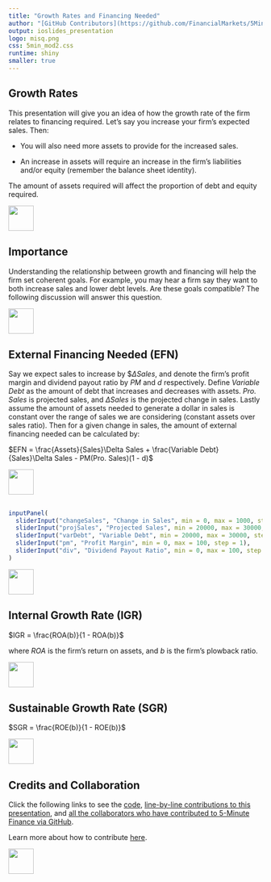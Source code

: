 ```yaml
---
title: "Growth Rates and Financing Needed"
author: "[GitHub Contributors](https://github.com/FinancialMarkets/5MinuteFinance/graphs/contributors)"
output: ioslides_presentation
logo: misq.png
css: 5min_mod2.css
runtime: shiny
smaller: true
---
```


## Growth Rates

This presentation will give you an idea of how the growth rate of the firm relates to financing required.  Let's say you increase your firm's expected sales.  Then:

-  You will also need more assets to provide for the increased sales.

-  An increase in assets will require an increase in the firm's liabilities and/or equity (remember the balance sheet identity).

The amount of assets required will affect the proportion of debt and equity required.

<div class="MIfooter"><img src="mi.png" style="height:50px;"></div> 

##  Importance

Understanding the relationship between growth and financing will help the firm set coherent goals. For example, you may hear a firm say they want to both increase sales and lower debt levels.  Are these goals compatible?  The following discussion will answer this question.

<div class="MIfooter"><img src="mi.png" style="height:50px;"></div> 

## External Financing Needed (EFN)

Say we expect sales to increase by $\$\Delta Sales$, and denote the firm's profit margin and dividend payout ratio by *PM* and *d* respectively. Define *Variable Debt* as the amount of debt that increases and decreases with assets. *Pro. Sales* is projected sales, and $\Delta Sales$ is the projected change in sales.  Lastly assume the amount of assets needed to generate a dollar in sales is constant over the range of sales we are considering (constant assets over sales ratio).  Then for a given change in sales, the amount of external financing needed can be calculated by:

$EFN = \frac{Assets}{Sales}\Delta Sales + \frac{Variable Debt}{Sales}\Delta Sales - PM(Pro. Sales)(1 - d)$

<div class="MIfooter"><img src="mi.png" style="height:50px;"></div> 

## 

```r
inputPanel(
  sliderInput("changeSales", "Change in Sales", min = 0, max = 1000, step = 10),
  sliderInput("projSales", "Projected Sales", min = 20000, max = 30000, step = 1000),
  sliderInput("varDebt", "Variable Debt", min = 20000, max = 30000, step = 1000),
  sliderInput("pm", "Profit Margin", min = 0, max = 100, step = 1),
  sliderInput("div", "Dividend Payout Ratio", min = 0, max = 100, step = 1)
)


```


<div class="MIfooter"><img src="mi.png" style="height:50px;"></div> 

## Internal Growth Rate (IGR)

$IGR = \frac{ROA(b)}{1 - ROA(b)}$

where *ROA* is the firm's return on assets, and *b* is the firm's plowback ratio.

<div class="MIfooter"><img src="mi.png" style="height:50px;"></div> 

## Sustainable Growth Rate (SGR)

$SGR = \frac{ROE(b)}{1 - ROE(b)}$

<div class="MIfooter"><img src="mi.png" style="height:50px;"></div> 


## Credits and Collaboration

Click the following links to see the [code](https://github.com/FinancialMarkets/5MinuteFinance/blob/master/Corporate_Finance/basic_financial_statements/basic_financial_statements.Rmd), [line-by-line contributions to this presentation](https://github.com/FinancialMarkets/5MinuteFinance/blame/master/Corporate_Finance/basic_financial_statements/basic_financial_statements.Rmd), and [all the collaborators who have contributed to 5-Minute Finance via GitHub](https://github.com/FinancialMarkets/5MinuteFinance/graphs/contributors).

Learn more about how to contribute [here](http://www.5minutefinance.org/how-to-contribute).

<div class="MIfooter"><img src="mi.png" style="height:50px;"></div> 

